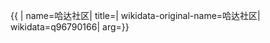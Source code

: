 {{ {{{1|PRC admin/showdata}}}|
name=哈达社区|
title=|
wikidata-original-name=哈达社区|
wikidata=q96790166|
arg={{{arg|}}}}}